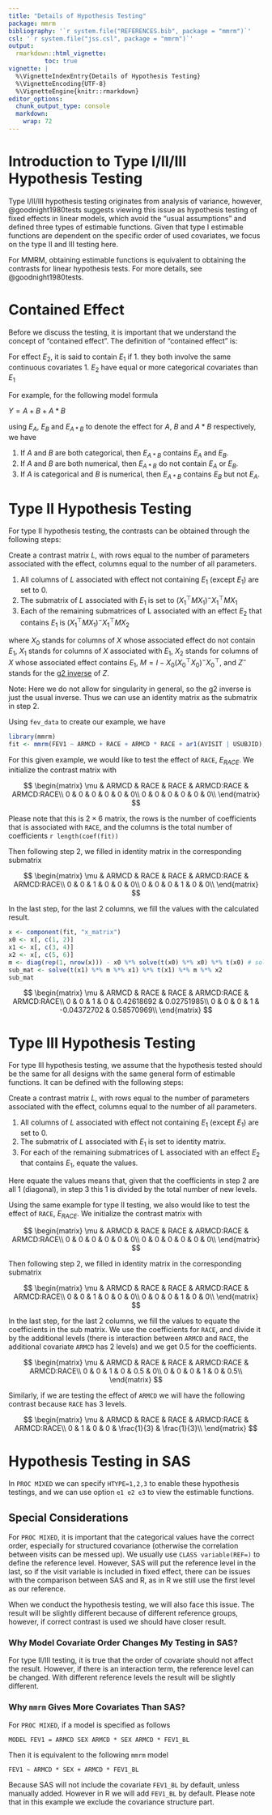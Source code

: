 ```yaml
---
title: "Details of Hypothesis Testing"
package: mmrm
bibliography: '`r system.file("REFERENCES.bib", package = "mmrm")`'
csl: '`r system.file("jss.csl", package = "mmrm")`'
output:
  rmarkdown::html_vignette:
          toc: true
vignette: |
  %\VignetteIndexEntry{Details of Hypothesis Testing}
  %\VignetteEncoding{UTF-8}
  %\VignetteEngine{knitr::rmarkdown}
editor_options:
  chunk_output_type: console
  markdown:
    wrap: 72
---
```


# Introduction to Type I/II/III Hypothesis Testing

Type I/II/III hypothesis testing originates from analysis of variance, however, 
@goodnight1980tests suggests viewing this issue as hypothesis testing of fixed effects
in linear models, which avoid the "usual assumptions" and defined three types of estimable
functions.
Given that type I estimable functions are dependent on the specific order of used covariates,
we focus on the type II and III testing here.

For MMRM, obtaining estimable functions is equivalent to obtaining the contrasts for linear hypothesis tests.
For more details, see @goodnight1980tests.

# Contained Effect

Before we discuss the testing, it is important that we understand the concept of "contained effect".
The definition of "contained effect" is:

For effect $E_2$, it is said to contain $E_1$ if
1. they both involve the same continuous covariates
1. $E_2$ have equal or more categorical covariates than $E_1$

For example, for the following model formula

$Y = A + B + A*B$

using $E_A$, $E_B$ and $E_{A*B}$ to denote the effect for $A$, $B$ and $A*B$ respectively,
we have

1. If $A$ and $B$ are both categorical, then $E_{A*B}$ contains $E_{A}$ and $E_{B}$.
1. If $A$ and $B$ are both numerical, then $E_{A*B}$ do not contain $E_{A}$ or $E_{B}$.
1. If $A$ is categorical and $B$ is numerical, then $E_{A*B}$ contains $E_{B}$ but not $E_{A}$.

# Type II Hypothesis Testing

For type II hypothesis testing, the contrasts can be obtained through the following steps:

Create a contrast matrix $L$, with rows equal to the number of parameters associated with the effect,
columns equal to the number of all parameters.

1. All columns of $L$ associated with effect not containing $E_1$ (except $E_1$) are set to 0.
1. The submatrix of $L$ associated with $E_1$ is set to $(X_1^\top M X_1)^{-}X_1^\top M X_1$
1. Each of the remaining submatrices of L associated with an effect $E_2$ that contains $E_1$ is $(X_1^\top M X_1)^{-}X_1^\top M X_2$

where $X_0$ stands for columns of $X$ whose associated effect do not contain $E_1$,
$X_1$ stands for columns of $X$ associated with $E_1$,
$X_2$ stands for columns of $X$ whose associated effect contains $E_1$,
$M = I - X_0(X_0^\top X_0)^{-}X_0^\top$,
and $Z^{-}$ stands for the [g2 inverse](https://blogs.sas.com/content/iml/2018/11/21/generalized-inverses-for-matrices.html) of $Z$.

Note: Here we do not allow for singularity in general, so the g2 inverse is just the usual inverse.
Thus we can use an identity matrix as the submatrix in step 2.


Using `fev_data` to create our example, we have

```r
library(mmrm)
fit <- mmrm(FEV1 ~ ARMCD + RACE + ARMCD * RACE + ar1(AVISIT | USUBJID), data = fev_data)
```

For this given example, we would like to test the effect of `RACE`, $E_{RACE}$.
We initialize the contrast matrix with

$$
\begin{matrix} 
\mu & ARMCD & RACE & RACE & ARMCD:RACE & ARMCD:RACE\\
0 & 0 & 0 & 0 & 0 & 0\\ 
0 & 0 & 0 & 0 & 0 & 0\\ 
\end{matrix}
$$

Please note that this is $2\times 6$ matrix, the rows is the number of coefficients that is associated with `RACE`,
and the columns is the total number of coefficients `r length(coef(fit))`

Then following step 2, we filled in identity matrix in the corresponding submatrix

$$
\begin{matrix} 
\mu & ARMCD & RACE & RACE & ARMCD:RACE & ARMCD:RACE\\
0 & 0 & 1 & 0 & 0 & 0\\ 
0 & 0 & 0 & 1 & 0 & 0\\ 
\end{matrix}
$$

In the last step, for the last 2 columns, we fill the values with the calculated result.

```r
x <- component(fit, "x_matrix")
x0 <- x[, c(1, 2)]
x1 <- x[, c(3, 4)]
x2 <- x[, c(5, 6)]
m <- diag(rep(1, nrow(x))) - x0 %*% solve(t(x0) %*% x0) %*% t(x0) # solve is used because the matrix is inversible
sub_mat <- solve(t(x1) %*% m %*% x1) %*% t(x1) %*% m %*% x2
sub_mat
```

$$
\begin{matrix} 
\mu & ARMCD & RACE & RACE & ARMCD:RACE & ARMCD:RACE\\
0 & 0 & 1 & 0 & 0.42618692 & 0.02751985\\ 
0 & 0 & 0 & 1 & -0.04372702 & 0.58570969\\ 
\end{matrix}
$$

# Type III Hypothesis Testing

For type III hypothesis testing, we assume that the hypothesis tested should be the same for all
designs with the same general form of estimable functions.
It can be defined with the following steps:

Create a contrast matrix $L$, with rows equal to the number of parameters associated with the effect,
columns equal to the number of all parameters.

1. All columns of $L$ associated with effect not containing $E_1$ (except $E_1$) are set to 0.
1. The submatrix of $L$ associated with $E_1$ is set to identity matrix.
1. For each of the remaining submatrices of L associated with an effect $E_2$ that contains $E_1$, equate the
values.

Here equate the values means that, given that the coefficients in step 2 are all 1 (diagonal), in step 3
this 1 is divided by the total number of new levels.

Using the same example for type II testing, we also would like to test the effect of `RACE`, $E_{RACE}$.
We initialize the contrast matrix with

$$
\begin{matrix} 
\mu & ARMCD & RACE & RACE & ARMCD:RACE & ARMCD:RACE\\
0 & 0 & 0 & 0 & 0 & 0\\ 
0 & 0 & 0 & 0 & 0 & 0\\ 
\end{matrix}
$$

Then following step 2, we filled in identity matrix in the corresponding submatrix

$$
\begin{matrix} 
\mu & ARMCD & RACE & RACE & ARMCD:RACE & ARMCD:RACE\\
0 & 0 & 1 & 0 & 0 & 0\\ 
0 & 0 & 0 & 1 & 0 & 0\\ 
\end{matrix}
$$

In the last step, for the last 2 columns, we fill the values to equate the coefficients in the sub matrix.
We use the coefficients for `RACE`, and divide it by the additional levels
(there is interaction between `ARMCD` and `RACE`, the additional covariate `ARMCD` has 2 levels)
and we get 0.5 for the coefficients.

$$
\begin{matrix} 
\mu & ARMCD & RACE & RACE & ARMCD:RACE & ARMCD:RACE\\
0 & 0 & 1 & 0 & 0.5 & 0\\ 
0 & 0 & 0 & 1 & 0 & 0.5\\ 
\end{matrix}
$$

Similarly, if we are testing the effect of `ARMCD` we will have the following contrast because
`RACE` has 3 levels.

$$
\begin{matrix} 
\mu & ARMCD & RACE & RACE & ARMCD:RACE & ARMCD:RACE\\
0 & 1 & 0 & 0 & \frac{1}{3} & \frac{1}{3}\\ 
\end{matrix}
$$

# Hypothesis Testing in SAS

In `PROC MIXED` we can specify `HTYPE=1,2,3` to enable these hypothesis testings, and we can use option `e1 e2 e3` to
view the estimable functions.

## Special Considerations

For `PROC MIXED`, it is important that the categorical values have the correct order, especially
for structured covariance (otherwise the correlation between visits can be messed up).
We usually use `CLASS variable(REF=)` to define the reference level.
However, SAS will put the reference level in the last, so if the visit variable is included in fixed effect,
there can be issues with the comparison between SAS and R, as in R we still use the first level as our reference.

When we conduct the hypothesis testing, we will also face this issue.
The result will be slightly different because of different reference groups, however, if correct contrast is used
we should have closer result.

### Why Model Covariate Order Changes My Testing in SAS?

For type II/III testing, it is true that the order of covariate should not affect the result.
However, if there is an interaction term, the reference level can be changed.
With different reference levels the result will be slightly different.

### Why `mmrm` Gives More Covariates Than SAS?

For `PROC MIXED`, if a model is specified as follows

```
MODEL FEV1 = ARMCD SEX ARMCD * SEX ARMCD * FEV1_BL
```

Then it is equivalent to the following `mmrm` model

```
FEV1 ~ ARMCD * SEX + ARMCD * FEV1_BL
```

Because SAS will not include the covariate `FEV1_BL` by default, unless manually added.
However in R we will add `FEV1_BL` by default.
Please note that in this example we exclude the covariance structure part.
